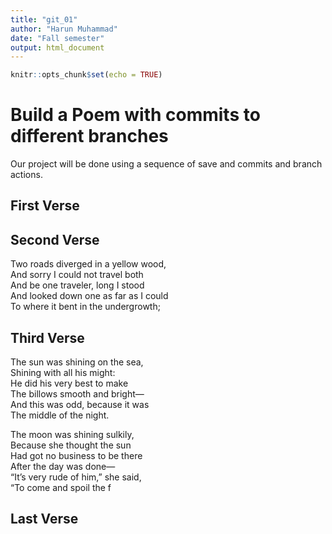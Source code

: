 ---
title: "git_01"
author: "Harun Muhammad"
date: "Fall semester"
output: html_document
---

```{r setup, include=FALSE}
knitr::opts_chunk$set(echo = TRUE)
```
# Build a Poem with commits to different branches
Our project will be done using a sequence of save and commits and branch actions.
<!-- Do not modify or change any text in "!--" bracketed areas such as this --- these are instructions to
you, if you change any of this the git program will notice it and compromise your git merging strategy !-->

## First Verse 
<!--Put the first five lines of a poem by Lewis Carrol in this section!-->

## Second Verse
<!--Put the first five lines of a poem by Robert Frost here!-->
Two roads diverged in a yellow wood,  
And sorry I could not travel both  
And be one traveler, long I stood  
And looked down one as far as I could  
To where it bent in the undergrowth;   



## Third Verse
<!--Put the first two verses of The Walrus and the Carpenter here!-->






The sun was shining on the sea,  
   Shining with all his might:  
He did his very best to make      
   The billows smooth and bright—  
And this was odd, because it was  
   The middle of the night. 

The moon was shining sulkily,  
   Because she thought the sun  
Had got no business to be there  
   After the day was done—  
"It's very rude of him," she said,  
   "To come and spoil the f  

## Last Verse
<!--Put a short poem of your choice 8-20 lines,here!-->
